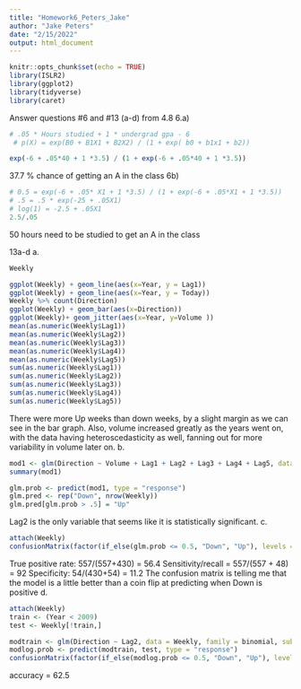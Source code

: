 ---
title: "Homework6_Peters_Jake"
author: "Jake Peters"
date: "2/15/2022"
output: html_document
---

```{r setup, include=FALSE}
knitr::opts_chunk$set(echo = TRUE)
library(ISLR2)
library(ggplot2)
library(tidyverse)
library(caret)
```
Answer questions #6 and #13 (a-d) from 4.8
6.a)
```{r}
# .05 * Hours studied + 1 * undergrad gpa - 6
 # p(X) = exp(B0 + B1X1 + B2X2) / (1 + exp( b0 + b1x1 + b2))

exp(-6 + .05*40 + 1 *3.5) / (1 + exp(-6 + .05*40 + 1 *3.5))


```
37.7 % chance of getting an A in the class
6b)
```{r}

# 0.5 = exp(-6 + .05* X1 + 1 *3.5) / (1 + exp(-6 + .05*X1 + 1 *3.5))
# .5 = .5 * exp(-25 + .05X1)
# log(1) = -2.5 + .05X1
2.5/.05

```
50 hours need to be studied to get an A in the class

13a-d
a.
```{r}
Weekly

ggplot(Weekly) + geom_line(aes(x=Year, y = Lag1))
ggplot(Weekly) + geom_line(aes(x=Year, y = Today))
Weekly %>% count(Direction)
ggplot(Weekly) + geom_bar(aes(x=Direction))
ggplot(Weekly)+ geom_jitter(aes(x=Year, y=Volume ))
mean(as.numeric(Weekly$Lag1))
mean(as.numeric(Weekly$Lag2))
mean(as.numeric(Weekly$Lag3))
mean(as.numeric(Weekly$Lag4))
mean(as.numeric(Weekly$Lag5))
sum(as.numeric(Weekly$Lag1))
sum(as.numeric(Weekly$Lag2))
sum(as.numeric(Weekly$Lag3))
sum(as.numeric(Weekly$Lag4))
sum(as.numeric(Weekly$Lag5))

```
There were more Up weeks than down weeks, by a slight margin as we can see in the bar graph. Also, volume increased greatly as the years went on, with the data having heteroscedasticity as well, fanning out for more variability in volume later on.
b.
```{r}
mod1 <- glm(Direction ~ Volume + Lag1 + Lag2 + Lag3 + Lag4 + Lag5, data = Weekly, family = binomial)
summary(mod1)

glm.prob <- predict(mod1, type = "response")
glm.pred <- rep("Down", nrow(Weekly))
glm.pred[glm.prob > .5] = "Up"
```
Lag2 is the only variable that seems like it is statistically significant.
c.
```{r}
attach(Weekly)
confusionMatrix(factor(if_else(glm.prob <= 0.5, "Down", "Up"), levels = c("Down","Up")),Weekly$Direction, positive = "Down")

```
True positive rate: 557/(557+430) = 56.4
Sensitivity/recall = 557/(557 + 48) = 92
Specificity: 54/(430+54) = 11.2
The confusion matrix is telling me that the model is a little better than a coin flip at predicting when Down is positive
d.
```{r}
attach(Weekly)
train <- (Year < 2009)
test <- Weekly[!train,]

modtrain <- glm(Direction ~ Lag2, data = Weekly, family = binomial, subset = train)
modlog.prob <- predict(modtrain, test, type = "response")
confusionMatrix(factor(if_else(modlog.prob <= 0.5, "Down", "Up"), levels = c("Down","Up")),test$Direction, positive = "Down")


```
accuracy = 62.5
